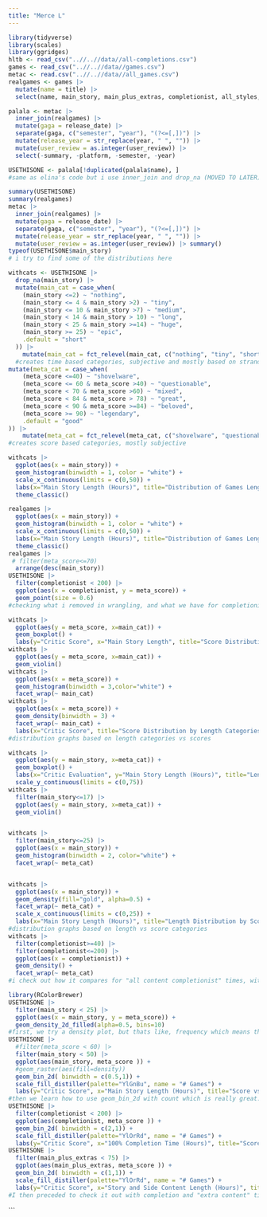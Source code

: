 ```yaml
---
title: "Merce L"
---
```



```r
library(tidyverse)
library(scales)
library(ggridges)
hltb <- read_csv("..//..//data//all-completions.csv")
games <- read_csv("..//..//data//games.csv")
metac <- read.csv("..//..//data//all_games.csv")
realgames <- games |>
  mutate(name = title) |>
  select(name, main_story, main_plus_extras, completionist, all_styles, type, platforms, genres)

palala <- metac |>
  inner_join(realgames) |>
  mutate(gaga = release_date) |>
  separate(gaga, c("semester", "year"), "(?<=[,])") |>
  mutate(release_year = str_replace(year, " ", "")) |>
  mutate(user_review = as.integer(user_review)) |>
  select(-summary, -platform, -semester, -year) 

USETHISONE <- palala[!duplicated(palala$name), ]
#same as elina's code but i use inner_join and drop_na (MOVED TO LATER) to exclude NAs so that my categories work properly
```


```r
summary(USETHISONE)
summary(realgames)
metac |>
  inner_join(realgames) |>
  mutate(gaga = release_date) |>
  separate(gaga, c("semester", "year"), "(?<=[,])") |>
  mutate(release_year = str_replace(year, " ", "")) |>
  mutate(user_review = as.integer(user_review)) |> summary()
typeof(USETHISONE$main_story)
# i try to find some of the distributions here
```
```r
withcats <- USETHISONE |>
  drop_na(main_story) |>
  mutate(main_cat = case_when(
    (main_story <=2) ~ "nothing",
    (main_story <= 4 & main_story >2) ~ "tiny",
    (main_story <= 10 & main_story >7) ~ "medium",
    (main_story < 14 & main_story > 10) ~ "long",
    (main_story < 25 & main_story >=14) ~ "huge",
    (main_story >= 25) ~ "epic",
    .default = "short"
  )) |>
    mutate(main_cat = fct_relevel(main_cat, c("nothing", "tiny", "short", "medium", "long", "huge", "epic"))) |>
  #creates time based categories, subjective and mostly based on strandard distribution quantiles
mutate(meta_cat = case_when(
    (meta_score <=40) ~ "shovelware",
    (meta_score <= 60 & meta_score >40) ~ "questionable",
    (meta_score < 70 & meta_score >60) ~ "mixed",
    (meta_score < 84 & meta_score > 78) ~ "great",
    (meta_score < 90 & meta_score >=84) ~ "beloved",
    (meta_score >= 90) ~ "legendary",
    .default = "good"
)) |>
    mutate(meta_cat = fct_relevel(meta_cat, c("shovelware", "questionable", "mixed", "good", "great", "beloved", "legendary")))
#creates score based categories, mostly subjective
```

```r
withcats |>
  ggplot(aes(x = main_story)) +
  geom_histogram(binwidth = 1, color = "white") +
  scale_x_continuous(limits = c(0,50)) +
  labs(x="Main Story Length (Hours)", title="Distribution of Games Lengths (post-join and wrangling)") +
  theme_classic()

realgames |>
  ggplot(aes(x = main_story)) +
  geom_histogram(binwidth = 1, color = "white") +
  scale_x_continuous(limits = c(0,50)) +
  labs(x="Main Story Length (Hours)", title="Distribution of Games Lengths (pre-join)") +
  theme_classic()
realgames |>
 # filter(meta_score<=70) 
  arrange(desc(main_story))
USETHISONE |>
  filter(completionist < 200) |>
  ggplot(aes(x = completionist, y = meta_score)) +
  geom_point(size = 0.6) 
#checking what i removed in wrangling, and what we have for completionist
```




```r
withcats |>
  ggplot(aes(y = meta_score, x=main_cat)) +
  geom_boxplot() +
  labs(y="Critic Score", x="Main Story Length", title="Score Distribution by Length Categories")
withcats |>
  ggplot(aes(y = meta_score, x=main_cat)) +
  geom_violin() 
withcats |>
  ggplot(aes(x = meta_score)) +
  geom_histogram(binwidth = 3,color="white") +
  facet_wrap(~ main_cat)
withcats |>
  ggplot(aes(x = meta_score)) +
  geom_density(binwidth = 3) +
  facet_wrap(~ main_cat) +
  labs(x="Critic Score", title="Score Distribution by Length Categories")
#distribution graphs based on length categories vs scores


```


```r
withcats |>
  ggplot(aes(y = main_story, x=meta_cat)) +
  geom_boxplot() +
  labs(x="Critic Evaluation", y="Main Story Length (Hours)", title="Length Distribution by Score Categories") +
  scale_y_continuous(limits = c(0,75))
withcats |>
  filter(main_story<=17) |>
  ggplot(aes(y = main_story, x=meta_cat)) +
  geom_violin() 


withcats |>
  filter(main_story<=25) |>
  ggplot(aes(x = main_story)) +
  geom_histogram(binwidth = 2, color="white") +
  facet_wrap(~ meta_cat)


withcats |>
  ggplot(aes(x = main_story)) +
  geom_density(fill="gold", alpha=0.5) +
  facet_wrap(~ meta_cat) +
  scale_x_continuous(limits = c(0,25)) +
  labs(x="Main Story Length (Hours)", title="Length Distribution by Score Categories")
#distribution graphs based on length vs score categories
withcats |>
  filter(completionist>=40) |>
  filter(completionist<=200) |>
  ggplot(aes(x = completionist)) +
  geom_density() +
  facet_wrap(~ meta_cat)
#i check out how it compares for "all content completionist" times, within a certain range. there is a big range and so all this data has to be suited into a certain range to make any sense
```


```r
library(RColorBrewer)
USETHISONE |>
  filter(main_story < 25) |>
  ggplot(aes(x = main_story, y = meta_score)) +
  geom_density_2d_filled(alpha=0.5, bins=10) 
#first, we try a density plot, but thats like, frequency which means that the score groups overpower everything
USETHISONE |>
  #filter(meta_score < 60) |>
  filter(main_story < 50) |>
  ggplot(aes(main_story, meta_score )) +
  #geom_raster(aes(fill=density))
  geom_bin_2d( binwidth = c(0.5,1)) +
  scale_fill_distiller(palette="YlGnBu", name = "# Games") +
  labs(y="Critic Score", x="Main Story Length (Hours)", title="Score vs. Main Story Length")
#then we learn how to use geom_bin_2d with count which is really great. I tried this weird raster thing but it didn't really work
USETHISONE |>
  filter(completionist < 200) |>
  ggplot(aes(completionist, meta_score )) +
  geom_bin_2d( binwidth = c(2,1)) +
  scale_fill_distiller(palette="YlOrRd", name = "# Games") +
  labs(y="Critic Score", x="100% Completion Time (Hours)", title="Score vs. 100% Time")
USETHISONE |>
  filter(main_plus_extras < 75) |>
  ggplot(aes(main_plus_extras, meta_score )) +
  geom_bin_2d( binwidth = c(1,1)) +
  scale_fill_distiller(palette="YlOrRd", name = "# Games") +
  labs(y="Critic Score", x="Story and Side Content Length (Hours)", title="Score vs. Story + Extras Length")
#I then preceded to check it out with completion and "extra content" times, trying to fit the scale in such a way that the boxes wouldn't be stretched but would divide in weird places that would make the data look "speckled"
```
```

